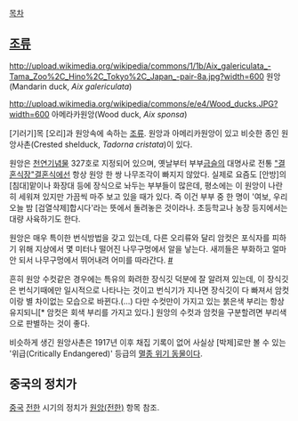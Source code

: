 [[목차]]
== [[조류]] ==
http://upload.wikimedia.org/wikipedia/commons/1/1b/Aix_galericulata_-Tama_Zoo%2C_Hino%2C_Tokyo%2C_Japan_-pair-8a.jpg?width=600 
원앙(Mandarin duck, '' Aix galericulata'')

http://upload.wikimedia.org/wikipedia/commons/e/e4/Wood_ducks.JPG?width=600
아메라카원앙(Wood duck, ''Aix sponsa'')

[기러기]목 [오리]과 원앙속에 속하는 [[조류]]. 원앙과 아메리카원앙이 있고 비슷한 종인 원앙사촌(Crested shelduck, ''Tadorna cristata'')이 있다.

원앙은 [[천연기념물]] 327호로 지정되어 있으며, 옛날부터 부부[[금슬]]의 대명사로 전통 [["결혼식장"결혼식]]에선 항상 원앙 한 쌍 나무조각이 빠지지 않았다. 실제로 요즘도 [안방]의 [침대]맡이나 화장대 등에 장식으로 놔두는 부부들이 많은데, 평소에는 이 원앙이 나란히 세워져 있지만 가끔씩 마주 보고 있을 때가 있다. 즉 이건 부부 중 한 명이 '여보, 우리 오늘 밤 [검열삭제]합시다'라는 뜻에서 돌려놓은 것이라나. 초등학교나 농장 등지에서는 대량 사육하기도 한다.

원앙은 매우 특이한 번식방법을 갖고 있는데, 다른 오리류와 달리 암컷은 포식자를 피하기 위해 지상에서 몇 미터나 떨어진 나무구멍에서 알을 낳는다. 새끼들은 부화하고 얼마 안 되서 나무구멍에서 뛰어내려 어미를 따라간다. [http://www.youtube.com/watch?v=W06Ph9wBTMM #]

흔히 원앙 수컷같은 경우에는 특유의 화려한 장식깃 덕분에 잘 알려져 있는데, 이 장식깃은 번식기때에만 일시적으로 나타나는 것이고 번식기가 지나면 장식깃이 다 빠져서 암컷이랑 별 차이없는 모습으로 바뀐다.(...) 다만 수컷만이 가지고 있는 붉은색 부리는 항상 유지되니[* 암컷은 회색 부리를 가지고 있다.] 원앙의 수컷과 암컷을 구분할려면 부리색으로 판별하는 것이 좋다.

비슷하게 생긴 원앙사촌은 1917년 이후 채집 기록이 없어 사실상 [박제]로만 볼 수 있는 '위급(Critically Endangered)' 등급의 [[멸종 위기 동물]]이다.

== 중국의 정치가 ==
[[중국]] [[전한]] 시기의 정치가 [[원앙(전한)]] 항목 참조.
